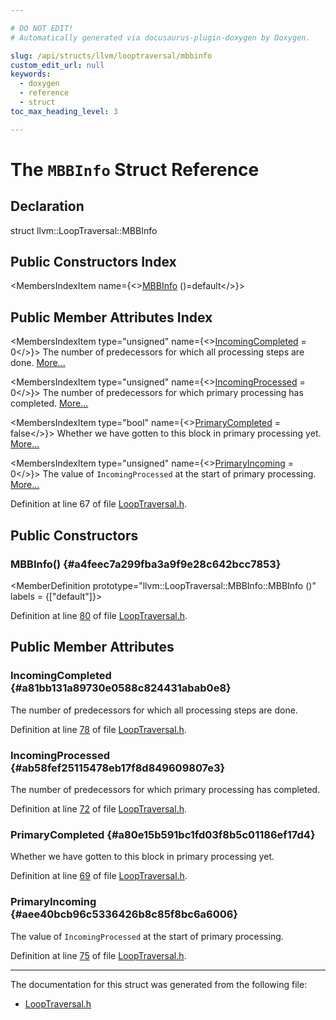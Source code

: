 ```yaml
---

# DO NOT EDIT!
# Automatically generated via docusaurus-plugin-doxygen by Doxygen.

slug: /api/structs/llvm/looptraversal/mbbinfo
custom_edit_url: null
keywords:
  - doxygen
  - reference
  - struct
toc_max_heading_level: 3

---
```





# The `MBBInfo` Struct Reference

<DoxygenPage pluginConfig={pluginConfig}>



## Declaration

<CodeBlock>struct llvm::LoopTraversal::MBBInfo</CodeBlock>

## Public Constructors Index

<MembersIndex>

<MembersIndexItem
  name={<><a href="#a4feec7a299fba3a9f9e28c642bcc7853">MBBInfo</a> ()=default</>}>
</MembersIndexItem>

</MembersIndex>

## Public Member Attributes Index

<MembersIndex>

<MembersIndexItem
  type="unsigned"
  name={<><a href="#a81bb131a89730e0588c824431abab0e8">IncomingCompleted</a> = 0</>}>
The number of predecessors for which all processing steps are done. <a href="#a81bb131a89730e0588c824431abab0e8">More...</a>
</MembersIndexItem>

<MembersIndexItem
  type="unsigned"
  name={<><a href="#ab58fef25115478eb17f8d849609807e3">IncomingProcessed</a> = 0</>}>
The number of predecessors for which primary processing has completed. <a href="#ab58fef25115478eb17f8d849609807e3">More...</a>
</MembersIndexItem>

<MembersIndexItem
  type="bool"
  name={<><a href="#a80e15b591bc1fd03f8b5c01186ef17d4">PrimaryCompleted</a> = false</>}>
Whether we have gotten to this block in primary processing yet. <a href="#a80e15b591bc1fd03f8b5c01186ef17d4">More...</a>
</MembersIndexItem>

<MembersIndexItem
  type="unsigned"
  name={<><a href="#aee40bcb96c5336426b8c85f8bc6a6006">PrimaryIncoming</a> = 0</>}>
The value of <code>IncomingProcessed</code> at the start of primary processing. <a href="#aee40bcb96c5336426b8c85f8bc6a6006">More...</a>
</MembersIndexItem>

</MembersIndex>


Definition at line 67 of file <a href="/docs/api/files/include/include/llvm/include/llvm/codegen/looptraversal-h">LoopTraversal.h</a>.

<SectionDefinition>

## Public Constructors

### MBBInfo() {#a4feec7a299fba3a9f9e28c642bcc7853}

<MemberDefinition
  prototype="llvm::LoopTraversal::MBBInfo::MBBInfo ()"
  labels = {["default"]}>

Definition at line <a href="/docs/api/files/include/include/llvm/include/llvm/codegen/looptraversal-h/#l00080">80</a> of file <a href="/docs/api/files/include/include/llvm/include/llvm/codegen/looptraversal-h">LoopTraversal.h</a>.
</MemberDefinition>

</SectionDefinition>

<SectionDefinition>

## Public Member Attributes

### IncomingCompleted {#a81bb131a89730e0588c824431abab0e8}

<MemberDefinition
  prototype="unsigned llvm::LoopTraversal::MBBInfo::IncomingCompleted = 0">
The number of predecessors for which all processing steps are done.

Definition at line <a href="/docs/api/files/include/include/llvm/include/llvm/codegen/looptraversal-h/#l00078">78</a> of file <a href="/docs/api/files/include/include/llvm/include/llvm/codegen/looptraversal-h">LoopTraversal.h</a>.
</MemberDefinition>

### IncomingProcessed {#ab58fef25115478eb17f8d849609807e3}

<MemberDefinition
  prototype="unsigned llvm::LoopTraversal::MBBInfo::IncomingProcessed = 0">
The number of predecessors for which primary processing has completed.

Definition at line <a href="/docs/api/files/include/include/llvm/include/llvm/codegen/looptraversal-h/#l00072">72</a> of file <a href="/docs/api/files/include/include/llvm/include/llvm/codegen/looptraversal-h">LoopTraversal.h</a>.
</MemberDefinition>

### PrimaryCompleted {#a80e15b591bc1fd03f8b5c01186ef17d4}

<MemberDefinition
  prototype="bool llvm::LoopTraversal::MBBInfo::PrimaryCompleted = false">
Whether we have gotten to this block in primary processing yet.

Definition at line <a href="/docs/api/files/include/include/llvm/include/llvm/codegen/looptraversal-h/#l00069">69</a> of file <a href="/docs/api/files/include/include/llvm/include/llvm/codegen/looptraversal-h">LoopTraversal.h</a>.
</MemberDefinition>

### PrimaryIncoming {#aee40bcb96c5336426b8c85f8bc6a6006}

<MemberDefinition
  prototype="unsigned llvm::LoopTraversal::MBBInfo::PrimaryIncoming = 0">
The value of <code>IncomingProcessed</code> at the start of primary processing.

Definition at line <a href="/docs/api/files/include/include/llvm/include/llvm/codegen/looptraversal-h/#l00075">75</a> of file <a href="/docs/api/files/include/include/llvm/include/llvm/codegen/looptraversal-h">LoopTraversal.h</a>.
</MemberDefinition>

</SectionDefinition>

<hr/>

The documentation for this struct was generated from the following file:

<ul>
<li><a href="/docs/api/files/include/include/llvm/include/llvm/codegen/looptraversal-h">LoopTraversal.h</a></li>
</ul>

</DoxygenPage>
